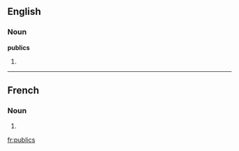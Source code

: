 ==English==

===Noun===
'''publics'''

# {{plural of|public}}

----

==French==

===Noun===
{{infl|fr|plural}} {{m|p}}

# {{plural of|public|lang=French}}

[[fr:publics]]